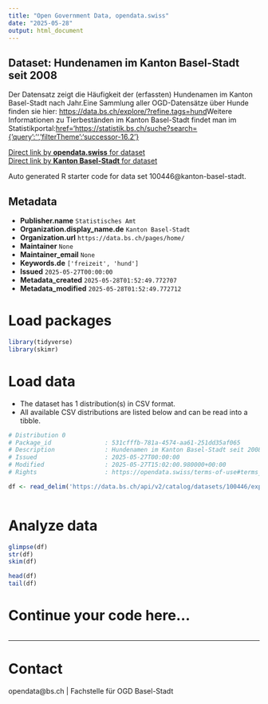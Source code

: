 ```yaml
---
title: "Open Government Data, opendata.swiss"
date: "2025-05-28"
output: html_document
---
```


## Dataset: Hundenamen im Kanton Basel-Stadt seit 2008

Der Datensatz zeigt die Häufigkeit der (erfassten) Hundenamen im Kanton Basel-Stadt nach Jahr.Eine Sammlung aller OGD-Datensätze über Hunde finden sie hier: [https://data.bs.ch/explore/?refine.tags=hund](https://data.bs.ch/explore/?refine.tags=hund)Weitere Informationen zu Tierbeständen im Kanton Basel-Stadt findet man im Statistikportal:[href='https://statistik.bs.ch/suche?search={'query':'','filterTheme':'successor-16.2'}](https://statistik.bs.ch/suche?search={'query':'','filterTheme':'successor-16.2'})

[Direct link by **opendata.swiss** for dataset](https://opendata.swiss/de/dataset/hundenamen-im-kanton-basel-stadt-seit-2008)<br>
[Direct link by **Kanton Basel-Stadt** for dataset](https://data.bs.ch/explore/dataset/100446/)

Auto generated R starter code for data set 100446@kanton-basel-stadt.

## Metadata

- **Publisher.name** `Statistisches Amt`
- **Organization.display_name.de** `Kanton Basel-Stadt`
- **Organization.url** `https://data.bs.ch/pages/home/`
- **Maintainer** `None`
- **Maintainer_email** `None`
- **Keywords.de** `['freizeit', 'hund']`
- **Issued** `2025-05-27T00:00:00`
- **Metadata_created** `2025-05-28T01:52:49.772707`
- **Metadata_modified** `2025-05-28T01:52:49.772712`


# Load packages

```r

library(tidyverse)
library(skimr)

```

# Load data

-   The dataset has 1 distribution(s) in CSV format.
-   All available CSV distributions are listed below and can be read into a tibble.

```r

# Distribution 0
# Package_id               : 531cfffb-781a-4574-aa61-251dd35af065
# Description              : Hundenamen im Kanton Basel-Stadt seit 2008 (csv)
# Issued                   : 2025-05-27T00:00:00
# Modified                 : 2025-05-27T15:02:00.980000+00:00
# Rights                   : https://opendata.swiss/terms-of-use#terms_by

df <- read_delim('https://data.bs.ch/api/v2/catalog/datasets/100446/exports/csv?use_labels=true')



```

# Analyze data

```r

glimpse(df)
str(df)
skim(df)

head(df)
tail(df)

```

# Continue your code here...

```r

```

------------------------------------------------------------------------

# Contact

opendata@bs.ch | Fachstelle für OGD Basel-Stadt
